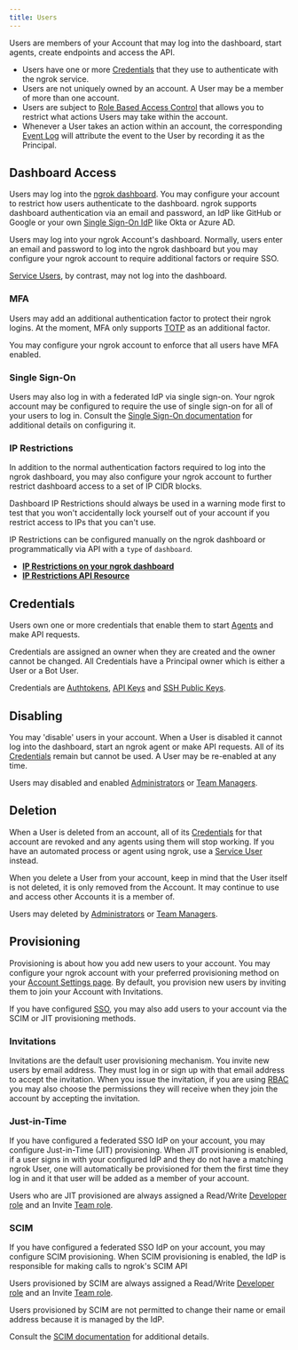 ```yaml
---
title: Users
---
```



Users are members of your Account that may log into the dashboard, start
agents, create endpoints and access the API.

- Users have one or more [Credentials](#credentials) that they use to
  authenticate with the ngrok service.
- Users are not uniquely owned by an account. A User may be a member of more than
  one account.
- Users are subject to [Role Based Access Control](/iam/rbac) that allows you to
  restrict what actions Users may take within the account.
- Whenever a User takes an action within an account, the corresponding
  [Event Log](/obs/) will attribute the event to the User by recording it as the
  Principal.

## Dashboard Access

Users may log into the [ngrok dashboard](https://dashboard.ngrok.com). You may
configure your account to restrict how users authenticate to the dashboard.
ngrok supports dashboard authentication via an email and password, an IdP like
GitHub or Google or your own [Single Sign-On IdP](/iam/sso) like Okta or Azure
AD.

Users may log into your ngrok Account's dashboard. Normally, users enter an
email and password to log into the ngrok dashboard but you may configure your
ngrok account to require additional factors or require SSO.

[Service Users](/iam/service-users/), by contrast, may not log into the dashboard.

### MFA

Users may add an additional authentication factor to protect their ngrok
logins. At the moment, MFA only supports
[TOTP](https://en.wikipedia.org/wiki/Time-based_one-time_password) as an
additional factor.

You may configure your ngrok account to enforce that all users have MFA
enabled.

### Single Sign-On

Users may also log in with a federated IdP via single sign-on. Your ngrok
account may be configured to require the use of single sign-on for all of your
users to log in. Consult the [Single Sign-On documentation](/iam/sso) for
additional details on configuring it.

### IP Restrictions

In addition to the normal authentication factors required to log into the ngrok
dashboard, you may also configure your ngrok account to further restrict
dashboard access to a set of IP CIDR blocks.

Dashboard IP Restrictions should always be used in a warning mode first to test
that you won't accidentally lock yourself out of your account if you restrict
access to IPs that you can't use.

IP Restrictions can be configured manually on the ngrok dashboard or
programmatically via API with a `type` of `dashboard`.

- **[IP Restrictions on your ngrok dashboard](https://dashboard.ngrok.com/security/ip-restrictions)**
- **[IP Restrictions API Resource](/api/resources/ip-restrictions/)**

## Credentials

Users own one or more credentials that enable them to start [Agents](/agent/)
and make API requests.

Credentials are assigned an owner when they are created and the owner cannot be
changed. All Credentials have a Principal owner which is either a User or a Bot
User.

Credentials are [Authtokens](/agent/#authtokens), [API
Keys](/api/#authentication) and [SSH Public
Keys](/agent/ssh-reverse-tunnel-agent/#authentication).

## Disabling

You may 'disable' users in your account. When a User is disabled it cannot log
into the dashboard, start an ngrok agent or make API requests. All of its
[Credentials](#credentials) remain but cannot be used. A User may be
re-enabled at any time.

Users may disabled and enabled [Administrators](/iam/rbac/#administrator) or
[Team Managers](/iam/rbac/#team).

## Deletion

When a User is deleted from an account, all of its [Credentials](#credentials)
for that account are revoked and any agents using them will stop working. If
you have an automated process or agent using ngrok, use a [Service
User](/iam/service-users) instead.

When you delete a User from your account, keep in mind that the User
itself is not deleted, it is only removed from the Account. It may continue to use
and access other Accounts it is a member of.

Users may deleted by [Administrators](/iam/rbac/#administrator) or
[Team Managers](/iam/rbac/#team).

## Provisioning

Provisioning is about how you add new users to your account. You may configure
your ngrok account with your preferred provisioning method on your [Account
Settings page](https://dashboard.ngrok.com/settings). By default, you provision
new users by inviting them to join your Account with Invitations.

If you have configured [SSO](#single-sign-on), you may also add users to your
account via the SCIM or JIT provisioning methods.

### Invitations

Invitations are the default user provisioning mechanism. You invite new users
by email address. They must log in or sign up with that email address to accept
the invitation. When you issue the invitation, if you are using
[RBAC](/iam/rbac) you may also choose the permissions they will receive when
they join the account by accepting the invitation.

### Just-in-Time

If you have configured a federated SSO IdP on your account, you may configure
Just-in-Time (JIT) provisioning. When JIT provisioning is enabled, if a user
signs in with your configured IdP and they do not have a matching ngrok User,
one will automatically be provisioned for them the first time they log in and
it that user will be added as a member of your account.

Users who are JIT provisioned are always assigned a Read/Write [Developer
role](/iam/rbac#developer) and an Invite [Team role](/iam/rbac#team).

### SCIM

If you have configured a federated SSO IdP on your account, you may configure
SCIM provisioning. When SCIM provisioning is enabled, the IdP is responsible for
making calls to ngrok's SCIM API

Users provisioned by SCIM are always assigned a Read/Write [Developer
role](/iam/rbac#developer) and an Invite [Team role](/iam/rbac#team).

Users provisioned by SCIM are not permitted to change their name or email
address because it is managed by the IdP.

Consult the [SCIM documentation](/iam/sso/#scim) for additional details.
